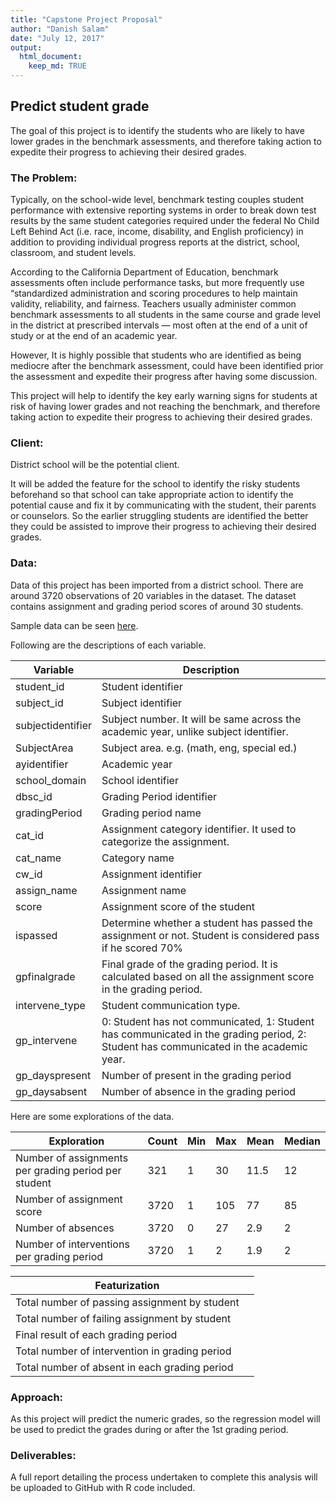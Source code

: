 ```yaml
---
title: "Capstone Project Proposal"
author: "Danish Salam"
date: "July 12, 2017"
output:
  html_document:
    keep_md: TRUE
---
```


## Predict student grade

The goal of this project is to identify the students who are likely to have lower grades in the benchmark assessments, and therefore taking action to expedite their progress to achieving their desired grades.

### The Problem:
Typically, on the school-wide level, benchmark testing couples student performance with extensive reporting systems in order to break down test results by the same student categories required under the federal No Child Left Behind Act (i.e. race, income, disability, and English proficiency) in addition to providing individual progress reports at the district, school, classroom, and student levels.

According to the California Department of Education, benchmark assessments often include performance tasks, but more frequently use “standardized administration and scoring procedures to help maintain validity, reliability, and fairness. Teachers usually administer common benchmark assessments to all students in the same course and grade level in the district at prescribed intervals — most often at the end of a unit of study or at the end of an academic year. 

However, It is highly possible that students who are identified as being mediocre after the benchmark assessment, could have been identified prior the assessment and expedite their progress after having some discussion.

This project will help to identify the key early warning signs for students at risk of having lower grades and not reaching the benchmark, and therefore taking action to expedite their progress to achieving their desired grades.

### Client:
District school will be the potential client.

It will be added the feature for the school to identify the risky students beforehand so that school can take appropriate action to identify the potential cause and fix it by communicating with the student, their parents or counselors. So the earlier struggling students are identified the better they could be assisted to improve their progress to achieving their desired grades.

### Data:
Data of this project has been imported from a district school. There are around 3720 observations of 20 variables in the dataset. The dataset contains assignment and grading period scores of around 30 students. 

Sample data can be seen [here](https://github.com/danishsalam/CapstoneProject/blob/master/stdscore_raw.csv).

Following are the descriptions of each variable.

Variable    | Description                                      |
------------| -------------------------------------------------|
student_id        | Student identifier
subject_id        | Subject identifier
subjectidentifier | Subject number. It will be same across the academic year, unlike subject identifier.
SubjectArea     | Subject area. e.g. (math, eng, special ed.)
ayidentifier | Academic year
school_domain | School identifier
dbsc_id | Grading Period identifier
gradingPeriod | Grading period name
cat_id | Assignment category identifier. It used to categorize the assignment.
cat_name | Category name
cw_id | Assignment identifier
assign_name| Assignment name
score | Assignment score of the student
ispassed | Determine whether a student has passed the assignment or not. Student is considered pass if he scored 70%
gpfinalgrade | Final grade of the grading period. It is calculated based on all the assignment score in the grading period.
intervene_type | Student communication type.
gp_intervene | 0: Student has not communicated, 1: Student has communicated in the grading period, 2: Student has communicated in the academic year. 
gp_dayspresent| Number of present in the grading period
gp_daysabsent | Number of absence in the grading period


Here are some explorations of the data.

Exploration                             | Count | Min | Max | Mean | Median
----------------------------------------| ----| ----| -----| --------| -----| 
Number of assignments per grading period per student      | 321 | 1 | 30 | 11.5  | 12|
Number of assignment score                 | 3720 | 1| 105| 77| 85|
Number of absences   | 3720 | 0| 27| 2.9| 2|
Number of interventions per grading period | 3720 | 1| 2| 1.9| 2|


Featurization                                  |   |
-----------------------------------------------| --|
Total number of passing assignment by student   |
Total number of failing assignment by student   |
Final result of each grading period |
Total number of intervention in grading period|
Total number of absent in each grading period|


### Approach:
As this project will predict the numeric grades, so the regression model will be used to predict the grades during or after the 1st grading period.

### Deliverables:
A full report detailing the process undertaken to complete this analysis will be uploaded to GitHub with R code included.

